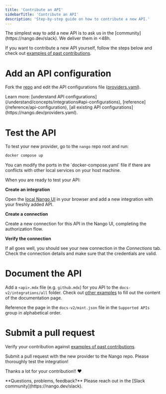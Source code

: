 ```yaml
---
title: 'Contribute an API'
sidebarTitle: 'Contribute an API'
description: 'Step-by-step guide on how to contribute a new API.'
---
```


<Tip>
The simplest way to add a new API is to ask us in the [community](https://nango.dev/slack). We deliver them in &lt;48h.
</Tip>

If you want to contribute a new API yourself, follow the steps below and check out [examples of past contributions](https://github.com/NangoHQ/nango/pulls?q=is%3Apr+is%3Amerged+label%3Aapi+).

# Add an API configuration

Fork the [repo](https://github.com/NangoHQ/nango) and edit the API configurations file ([providers.yaml](https://nango.dev/providers.yaml)).

<Tip>
Learn more: [understand API configurations](/understand/concepts/integrations#api-configurations), [reference](/reference/api-configuration), [all existing API configurations](https://nango.dev/providers.yaml).
</Tip>

# Test the API

To test your new provider, go to the `nango` repo root and run:

```bash
docker compose up
```

<Tip>
You can modify the ports in the `docker-compose.yaml` file if there are conflicts with
other local services on your host machine.
</Tip>

When you are ready to test your API:

**Create an integration**

Open the [local Nango UI](http://localhost:3003) in your browser and add a new integration with your freshly added API.

**Create a connection**

Create a new connection for this API in the Nango UI, completing the authorization flow.

**Verify the connection**

If all goes well, you should see your new connection in the _Connections_ tab. Check the connection details and make sure that the credentials are valid.

# Document the API

Add a `<api>.mdx` file (e.g. `github.mdx`) for you API to the `docs-v2/integrations/all` folder. Check out [other examples](/integrations) to fill out the content of the documentation page.

Reference the page in the `docs-v2/mint.json` file in the `Supported APIs` group in alphabetical order.

# Submit a pull request

Verify your contribution against [examples of past contributions](https://github.com/NangoHQ/nango/pulls?q=is%3Apr+is%3Amerged+label%3Aapi+).

Submit a pull request with the new provider to the Nango repo. Please thoroughly test the integration!

Thanks a lot for your contribution!! ❤️

<Tip>
**Questions, problems, feedback?** Please reach out in the [Slack community](https://nango.dev/slack).
</Tip>
